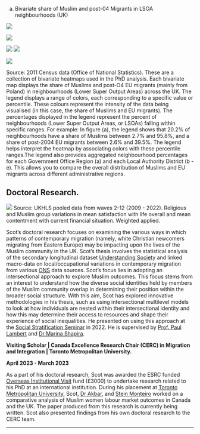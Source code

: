 (a) Bivariate share of Muslim and post-04 Migrants in LSOA neighbourhoods (UK)
 
![](big.jpg)

![](g1_london.jpg)

![](g2_wmid.jpg) 
![](g3_york.jpg) 

![](g4_nwest.jpg) 

Source: 2011 Census data (Office of National Statistics). These are a collection of bivariate heatmaps used in the PhD analysis. Each bivariate map displays the share of Muslims and post-O4 EU migrants (mainly from Poland) in  neighbourhoods (Lower Super Output Areas) across the UK. 
The legend displays a range of colors, each corresponding to a specific value or percentile. These colours represent the intensity of the data being visualised (in this case, the share of Muslims and EU migrants). The percentages displayed in the legend represent the percent of neighbourhoods (Lower Super Output Areas, or LSOAs) falling within specific ranges. For example: In figure (a), the legend shows that 20.2% of neighbourhoods have a share of Muslims between 2.7% and 95.8%, and a share of post-2004 EU migrants between 2.6% and 39.5%. The legend helps interpret the heatmap by associating colors with these percentile ranges.The legend also provides aggregated neighbourhood percentages for each Government Office Region (a) and each Local Authority District (b - e). This allows you to compare the overall distribution of Muslims and EU migrants across different administrative regions.
 

## Doctoral Research.

![](graph.jpg) 
Source: UKHLS pooled data from waves 2-12 (2009 - 2022). Religious and Muslim group variations in mean satisfaction with life overall and mean contentment with current financial situation. Weighted applied. 


Scot's doctoral research focuses on examining the various ways in which patterns of contemporary migration (namely, white Christian newcomers migrating from Eastern Europe) may be impacting upon the lives of the Muslim community in the UK. Scot's thesis involves the statistical analysis of the secondary longitudinal dataset  [Understanding Society](https://www.understandingsociety.ac.uk/) and linked macro-data on local/occupational variations in contemporary migration from various [ONS](https://www.ons.gov.uk/) data sources. Scot's focus lies in adopting an intersectional approach to explore Muslim outcomes. This focus stems from an interest to understand how the diverse social identities held by members of the Muslim community overlap in determining their position within the broader social structure. With this aim, Scot has explored innovative methodologies in his thesis, such as using intersectional multilevel models to look at how individuals are nested within their intersectional identity and how this may determine their access to resources and shape their experience of social inequalities. He presented on using this approach at the [Social Stratification Seminar](https://www.camsis.stir.ac.uk/stratif/) in 2022.  He is supervised by [Prof. Paul Lambert](https://www.stir.ac.uk/people/255764) and [Dr Marina Shapira](https://www.stir.ac.uk/people/255806).



**Visiting Scholar | Canada Excellence Research Chair (CERC) in Migration and Integration | Toronto Metropolitan University.**

**April 2023 - March 2023**

As a part of his doctoral research, Scot was awarded the ESRC funded [Overseas Institutional Visit](https://www.sgsss.ac.uk/studentships/esrc-training-funds/) fund (£3000) to undertake research related to his PhD at an international institution. During his placement at [Toronto Metropolitan University](https://www.torontomu.ca/), Scot, [Dr Akbar](https://www.torontomu.ca/cerc-migration/People/researchers/marshia-akbar/), and [Stein Monteiro](https://www.torontomu.ca/cerc-migration/People/researchers/stein-monteiro/) worked on a comparative analysis of Muslim women labour market outcomes in Canada and the UK. The paper produced from this research is currently being written. Scot also presented findings from his own doctoral research to the CERC team.
 

____________________________________

